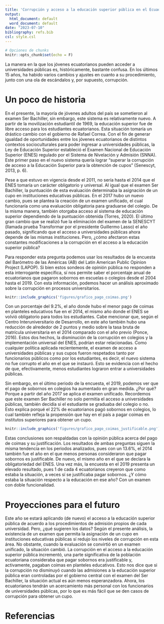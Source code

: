 ```yaml
---
title: 'Corrupción y acceso a la educación superior pública en el Ecuador'
output:
  html_document: default
  word_document: default
date: "2023-07-10"
bibliography: refs.bib
csl: style.csl
---
```


```r
# Opciones de chunks
knitr::opts_chunk$set(echo = F)
```

La manera en la que los jóvenes ecuatorianos pueden acceder a universidades públicas es, históricamente, bastante confusa. En los últimos 15 años, ha habido varios cambios y ajustes en cuanto a su procedimiento, junto con una ola de escándalos y, por supuesto, corrupción.

# Un poco de historia

En el presente, la mayoría de jóvenes adultos del país se sometieron al examen Ser Bachiller, sin embargo, este sistema es relativamente nuevo. A partir de la movilización estudiantil de 1969, la educación superior fue de libre acceso para los estudiantes ecuatorianos. Esta situación tomaría un drástico cambio con el gobierno de Rafael Correa. Con el fin de generar igualdad de oportunidades entre los jóvenes ecuatorianos de distintos contextos socioculturales para poder ingresar a universidades públicas, la Ley de Educación Superior estableció el Examen Nacional de Educación Superior (ENES) regulado por el Sistema de Nivelación y Admisión (SNNA). Este primer paso en el nuevo sistema quería lograr “superar la corrupción de acceso a la Educación Superior para la obtención de cupos” (Senescyt, 2013, p. 6). 

Pese a que estuvo en vigencia desde el 2011, no sería hasta el 2014 que el ENES tomaría un carácter obligatorio y universal. Al igual que el examen Ser Bachiller, la puntuación de esta evaluación determinaba la asignación de un cupo en instituciones educativas públicas. En el 2017 hubo un nuevo cambio, pues se plantea la creación de un examen unificado, el cual funcionaría como una evaluación obligatoria para graduarse del colegio. De la misma manera, también otorgaba acceso al sistema de educación superior dependiendo de la puntuación obtenida (Torres, 2020). El último gran cambio que se realizó fue la eliminación del examen de la SENESCYT (llamada prueba Transformar por el presidente Guillermo Lasso) el año pasado, significando que el acceso a universidades públicas ahora depende de las mismas instituciones.  Pero, ¿cómo afectaron estas constantes modificaciones a la corrupción en el acceso a la educación superior pública? 

Para responder esta pregunta podemos usar los resultados de la encuesta del Barómetro de las Américas (AB) del Latin American Public Opinion Project (LAPOP). Si bien estos sondeos de opinión pública no responden a esta interrogante específica, sí nos permite saber el porcentaje anual de ecuatorianos que pagaron sobornos en escuelas o colegios desde el 2004 hasta el 2019. Con esta información, podemos hacer un análisis aproximado sobre la corrupción en procesos universitarios.

```r
knitr::include_graphics('figures/grafico_pago_coimas.png')
```

Con un porcentaje del 9.2%, el año donde hubo el menor pago de coimas en planteles educativos fue en el 2014, el mismo año donde el ENES se volvió obligatorio para todos los estudiantes. Cabe mencionar que, según el Centro Interuniversitario de Desarrollo, en este año también hubo una reducción de alrededor de 2 puntos y medio sobre la tasa bruta de matrícula universitaria en el 2014 comparado con el año previo (Ponce, 2016). Estos dos hechos, la disminución de la corrupción en colegios y la implementación universal del ENES, podrían estar relacionadas. Como cualquier política aplicada recientemente, el examen de acceso a universidades públicas y sus cupos fueron respetados tanto por funcionarios públicos como por los estudiantes, es decir, el nuevo sistema no fue corrupto el año en el que se instauró. Esto se evidencia con el hecho de que, efectivamente, menos estudiantes lograron entrar a universidades públicas. 

Sin embargo, en el último periodo de la encuesta, el 2019, podemos ver que el pago de sobornos en colegios ha aumentado en gran medida. ¿Por qué? Porque a partir del año 2017 se aplica el examen unificado. Recordemos que este examen Ser Bachiller no solo permitía el acceso a universidades públicas, también decidía si el estudiante se graduaba del colegio o no. Esto explica porqué el 22% de ecuatorianos pagó sobornos en colegios, lo cual también refleja la propensión que hay en el país a pagar coimas en institutos superiores para obtener un cupo.

```r
knitr::include_graphics('figures/grafico_pago_coimas_justificable.png')
```
Estas conclusiones son respaldadas con la opinión pública acerca del pago de coimas y su justificación. Los resultados de ambas preguntas siguen la misma tendencia en los periodos analizados, pues con un 13.6%, el 2014 también fue el año en el que menos personas consideraron que pagar sobornos es justificable. De nuevo, el mismo año en el que se declara la obligatoriedad del ENES. Una vez más, la encuesta en el 2019 presenta un elevado resultado, pues 1 de cada 4 ecuatorianos creyeron que como estaba la situación, a veces sí se justificaba pagar sobornos. ¿Y cómo estaba la situación respecto a la educación en ese año? Con un examen con doble funcionalidad. 

# Proyecciones para el futuro

Este año se estará aplicando (de nuevo) el acceso a la educación superior pública de acuerdo a los procedimientos de admisión propios de cada universidad. Pero, ¿qué sugieren los datos? Según el presente análisis, la existencia de un examen que permita la asignación de un cupo en instituciones educativas públicas sí redujo los niveles de corrupción en esta área. No obstante, cuando la evaluación se convirtió en un examen unificado, la situación cambió. La corrupción en el acceso a la educación superior pública incrementó, una parte significativa de la población ecuatoriana consideraba que pagar sobornos era justificable y, activamente, pagaban coimas en planteles educativos. Esto nos dice que si la corrupción no disminuyó cuando las admisiones a la educación superior pública eran controladas por el gobierno central con el examen del Ser Bachiller, la situación actual es aún menos esperanzadora. Ahora, los ecuatorianos tendrán un acercamiento más personal con los funcionarios de universidades públicas, por lo que es más fácil que se den casos de corrupción para obtener un cupo.  

# Referencias
